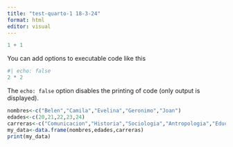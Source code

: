 ```yaml
---
title: "test-quarto-1 18-3-24"
format: html
editor: visual
---
```


```r
1 + 1
```

You can add options to executable code like this

```r
#| echo: false
2 * 2
```

The `echo: false` option disables the printing of code (only output is displayed).

```r
nombres<-c("Belen","Camila","Evelina","Geronimo","Joan")
edades<-c(20,21,22,23,24)
carreras<-c("Comunicacion","Historia","Sociologia","Antropologia","Educacion")
my_data<-data.frame(nombres,edades,carreras)
print(my_data)
```
